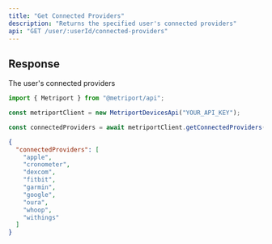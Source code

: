 ```yaml
---
title: "Get Connected Providers"
description: "Returns the specified user's connected providers"
api: "GET /user/:userId/connected-providers"
---
```


## Response

<ResponseField name="connectedProviders" type="array" required>
  The user's connected providers
</ResponseField>

<ResponseExample>

```javascript Metriport SDK
import { Metriport } from "@metriport/api";

const metriportClient = new MetriportDevicesApi("YOUR_API_KEY");

const connectedProviders = await metriportClient.getConnectedProviders("metriportUserId");
```

</ResponseExample>

```json
{
  "connectedProviders": [
    "apple",
    "cronometer",
    "dexcom",
    "fitbit",
    "garmin",
    "google",
    "oura",
    "whoop",
    "withings"
  ]
}
```
